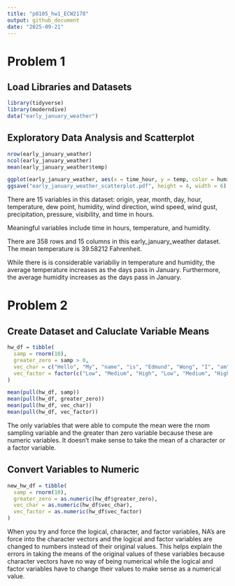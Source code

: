 ```yaml
---
title: "p8105_hw1_ECW2178"
output: github_document
date: "2025-09-21"
---
```


# Problem 1
## Load Libraries and Datasets
```r
library(tidyverse)
library(moderndive)
data("early_january_weather")
```

## Exploratory Data Analysis and Scatterplot
```r
nrow(early_january_weather)
ncol(early_january_weather)
mean(early_january_weather$temp)

ggplot(early_january_weather, aes(x = time_hour, y = temp, color = humid)) + geom_point()
ggsave("early_january_weather_scatterplot.pdf", height = 4, width = 6)
```

There are 15 variables in this dataset: origin, year, month, day, hour, temperature, dew point, humidity, wind direction, wind speed, wind gust, precipitation, pressure, visibility, and time in hours. 

Meaningful variables include time in hours, temperature, and humidity.

There are 358 rows and 15 columns in this early_january_weather dataset. 
The mean temperature is 39.58212 Fahrenheit. 

While there is is considerable variabiliy in temperature and humidity, the average temperature increases as the days pass in January. Furthermore, the average humidity increases as the days pass in January. 

# Problem 2 

## Create Dataset and Caluclate Variable Means
```r
hw_df = tibble(
  samp = rnorm(10),
  greater_zero = samp > 0, 
  vec_char = c("Hello", "My", "name", "is", "Edmund", "Wong", "I", "am", "studying", "Biostatistics"),
  vec_factor = factor(c("Low", "Medium", "High", "Low", "Medium", "High", "Low", "Medium", "High", "Low"))
)

mean(pull(hw_df, samp))
mean(pull(hw_df, greater_zero))
mean(pull(hw_df, vec_char))
mean(pull(hw_df, vec_factor))
```

The only variables that were able to compute the mean were the rnom sampling variable and the greater than zero variable because these are numeric variables. It doesn't make sense to take the mean of a character or a factor variable. 

## Convert Variables to Numeric
```r
new_hw_df = tibble(
  samp = rnorm(10),
  greater_zero = as.numeric(hw_df$greater_zero),
  vec_char = as.numeric(hw_df$vec_char),
  vec_factor = as.numeric(hw_df$vec_factor)
)
```

When you try and force the logical, character, and factor variables, NA's are force into the character vectors and the logical and factor variables are changed to numbers instead of their original values. This helps explain the errors in taking the means of the original values of these variables because character vectors have no way of being numerical while the logical and factor variables have to change their values to make sense as a numerical value. 
